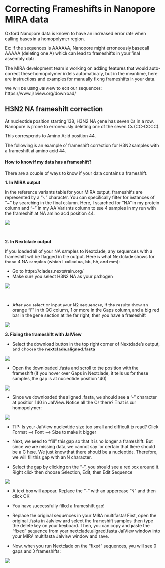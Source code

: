 # Correcting Frameshifts in Nanopore MIRA data
Oxford Nanopore data is known to have an increased error rate when calling bases in a homopolymer region.

Ex: if the sequences is AAAAAA, Nanopore might erroneously basecall AAAAA (deleting one A) which can lead to frameshifts in your final assembly data.

The MIRA development team is working on adding features that would auto-correct these homopolymer indels automatically, but in the meantime, here are instructions and examples for manually fixing frameshifts in your data.

We will be using JalView to edit our sequences: https://www.jalview.org/download/ 

## H3N2 NA frameshift correction

At nucleotide position starting 138, H3N2 NA gene has seven Cs in a row. Nanopore is prone to erroneously deleting one of the seven Cs (CC-CCCC).

This corresponds to Amino Acid position 44.

The following is an example of frameshift correction for H3N2 samples with a frameshift at amino acid 44.

#### How to know if my data has a frameshift?
There are a couple of ways to know if your data contains a frameshift.

**1. In MIRA output**

In the reference variants table for your MIRA output, frameshifts are represented by a "~" character. You can specifically filter for instances of "~" by searching in the final column. Here, I searched for "NA" in my protein column and "~" in my AA Variants column to see 4 samples in my run with the frameshift at NA amino acid position 44.

![](images/search_frameshifts_MIRA.PNG)

</br>

**2. In Nextclade output**

If you loaded all of your NA samples to Nextclade, any sequences with a frameshift will be flagged in the output. 
Here is what Nextclade shows for these 4 NA samples (which I called aa, bb, hh, and mm):

- Go to https://clades.nextstrain.org/
- Make sure you select H3N2 NA as your pathogen

![](images/nextclade_NA_1.PNG) 

</br>

- After you select or input your N2 sequences, if the results show an orange "F" in th QC column, 1 or more in the Gaps column, and a big red bar in the gene section at the far right, then you have a frameshift

![](images/nextclade_NA_2.PNG)

**3. Fixing the frameshift with JalView**

- Select the download button in the top right corner of Nextclade's output, and choose the **nextclade.aligned.fasta**

![](images/nextclade_NA_3.PNG)

- Open the downloaded .fasta and scroll to the position with the frameshift (if you hover over Gaps in Nextclade, it tells us for these samples, the gap is at nucleotide position 140)

![](images/gaps.PNG)

- Since we downloaded the aligned .fasta, we should see a "-" character at position 140 in JalView. Notice all the Cs there? That is our homopolymer:

![](images/pos_140.PNG)

- TIP: Is your JalView nucleotide size too small and difficult to read? Click Format --> Font --> Size to make it bigger

- Next, we need to "fill" this gap so that it is no longer a frameshift. But since we are missing data, we cannot say for certain that there should be a C here. We just know that there should be a nucleotide. Therefore, we will fill this gap with an N character.

- Select the gap by clicking on the "-", you should see a red box around it. Right click then choose Selection, Edit, then Edit Sequence

![](images/edit_sequence_jalview.PNG)

- A text box will appear. Replace the "-" with an uppercase "N" and then click OK

- You have successfully filled a frameshift gap! 

- Replace the original sequences in your MIRA multifasta! First, open the original .fasta in Jalview and select the frameshift samples, then type the delete key on your keyboard. Then, you can copy and paste the "fixed" sequence from your nextclade.aligned.fasta JalView window into your MIRA multifasta Jalview window and save.

- Now, when you run Nextclade on the "fixed" sequences, you will see 0 gaps and 0 frameshifts:

![](images/nextclade_NA_4.PNG)

